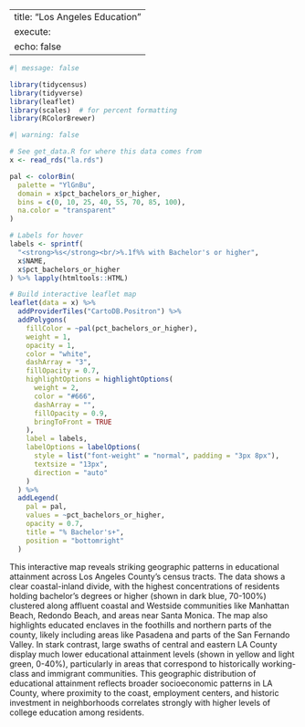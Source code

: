 ------
title: "Los Angeles Education"
execute: 
  echo: false
---

```r
#| message: false

library(tidycensus)
library(tidyverse)
library(leaflet)
library(scales)  # for percent formatting
library(RColorBrewer)
```


```r
#| warning: false

# See get_data.R for where this data comes from
x <- read_rds("la.rds")

pal <- colorBin(
  palette = "YlGnBu",
  domain = x$pct_bachelors_or_higher,
  bins = c(0, 10, 25, 40, 55, 70, 85, 100),
  na.color = "transparent"
)

# Labels for hover
labels <- sprintf(
  "<strong>%s</strong><br/>%.1f%% with Bachelor's or higher",
  x$NAME,
  x$pct_bachelors_or_higher
) %>% lapply(htmltools::HTML)

# Build interactive leaflet map
leaflet(data = x) %>%
  addProviderTiles("CartoDB.Positron") %>%
  addPolygons(
    fillColor = ~pal(pct_bachelors_or_higher),
    weight = 1,
    opacity = 1,
    color = "white",
    dashArray = "3",
    fillOpacity = 0.7,
    highlightOptions = highlightOptions(
      weight = 2,
      color = "#666",
      dashArray = "",
      fillOpacity = 0.9,
      bringToFront = TRUE
    ),
    label = labels,
    labelOptions = labelOptions(
      style = list("font-weight" = "normal", padding = "3px 8px"),
      textsize = "13px",
      direction = "auto"
    )
  ) %>%
  addLegend(
    pal = pal,
    values = ~pct_bachelors_or_higher,
    opacity = 0.7,
    title = "% Bachelor's+",
    position = "bottomright"
  )
```

This interactive map reveals striking geographic patterns in educational attainment across Los Angeles County's census tracts. The data shows a clear coastal-inland divide, with the highest concentrations of residents holding bachelor's degrees or higher (shown in dark blue, 70-100%) clustered along affluent coastal and Westside communities like Manhattan Beach, Redondo Beach, and areas near Santa Monica. The map also highlights educated enclaves in the foothills and northern parts of the county, likely including areas like Pasadena and parts of the San Fernando Valley. In stark contrast, large swaths of central and eastern LA County display much lower educational attainment levels (shown in yellow and light green, 0-40%), particularly in areas that correspond to historically working-class and immigrant communities. This geographic distribution of educational attainment reflects broader socioeconomic patterns in LA County, where proximity to the coast, employment centers, and historic investment in neighborhoods correlates strongly with higher levels of college education among residents.

#

